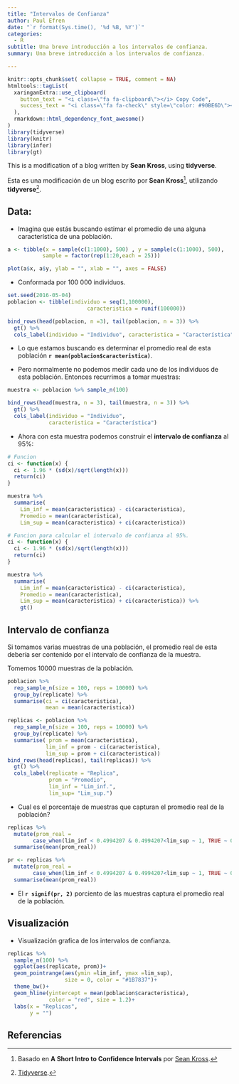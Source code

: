```yaml
---
title: "Intervalos de Confianza"
author: Paul Efren
date: "`r format(Sys.time(), '%d %B, %Y')`"
categories:
  - R
subtitle: Una breve introducción a los intervalos de confianza.
summary: Una breve introducción a los intervalos de confianza.

---
```


```r
knitr::opts_chunk$set( collapse = TRUE, comment = NA)
htmltools::tagList(
  xaringanExtra::use_clipboard(
    button_text = "<i class=\"fa fa-clipboard\"></i> Copy Code",
    success_text = "<i class=\"fa fa-check\" style=\"color: #90BE6D\"></i> Copied!",
  ),
  rmarkdown::html_dependency_font_awesome()
)
library(tidyverse)
library(knitr)
library(infer)
library(gt)
```


This is a modification of a blog written by **Sean Kross**, using **tidyverse**.

Esta es una modificación de un blog escrito por **Sean Kross**[^note1], utilizando **tidyverse**[^note2].

## Data:

- Imagina que estás buscando estimar  el promedio de una alguna característica de una población.


```r
a <- tibble(x = sample(c(1:1000), 500) , y = sample(c(1:1000), 500),
           sample = factor(rep(1:20,each = 25)))

plot(a$x, a$y, ylab = "", xlab = "", axes = FALSE) 
```

 - Conformada por 100 000 individuos. 

```r
set.seed(2016-05-04)
poblacion <- tibble(individuo = seq(1,100000),
                         caracteristica = runif(100000))
```

```r
bind_rows(head(poblacion, n =3), tail(poblacion, n = 3)) %>% 
  gt() %>% 
  cols_label(individuo = "Individuo", caracteristica = "Característica") 
```

- Lo que estamos buscando es determinar el promedio  real de esta población **`r mean(poblacion$caracteristica)`**.

- Pero normalmente no podemos medir cada uno de los individuos de esta población. Entonces recurrimos a tomar muestras:

```r
muestra <- poblacion %>% sample_n(100) 
```

```r
bind_rows(head(muestra, n = 3), tail(muestra, n = 3)) %>% 
  gt() %>% 
  cols_label(individuo = "Individuo", 
             caracteristica = "Característica") 
```

- Ahora con esta muestra podemos construir el **intervalo de confianza** al  95%:

```r
# Funcion 
ci <- function(x) {
  ci <- 1.96 * (sd(x)/sqrt(length(x)))
  return(ci) 
}

muestra %>% 
  summarise(
    Lim_inf = mean(caracteristica) - ci(caracteristica),
    Promedio = mean(caracteristica),
    Lim_sup = mean(caracteristica) + ci(caracteristica)) 
```

```r
# Funcion para calcular el intervalo de confianza al 95%.
ci <- function(x) {
  ci <- 1.96 * (sd(x)/sqrt(length(x)))
  return(ci) 
}

muestra %>% 
  summarise(
    Lim_inf = mean(caracteristica) - ci(caracteristica),
    Promedio = mean(caracteristica),
    Lim_sup = mean(caracteristica) + ci(caracteristica)) %>%
    gt()
```

## Intervalo de confianza

Si tomamos varias muestras de una población, el promedio real de esta debería ser contenido por el intervalo de confianza de la muestra.

Tomemos 10000 muestras de la población.


```r
poblacion %>% 
  rep_sample_n(size = 100, reps = 10000) %>% 
  group_by(replicate) %>% 
  summarise(ci = ci(caracteristica),
            mean = mean(caracteristica))
```

```r
replicas <- poblacion %>% 
  rep_sample_n(size = 100, reps = 10000) %>% 
  group_by(replicate) %>% 
  summarise( prom = mean(caracteristica),
            lim_inf = prom - ci(caracteristica),
            lim_sup = prom + ci(caracteristica))
bind_rows(head(replicas), tail(replicas)) %>% 
  gt() %>% 
  cols_label(replicate = "Replica",
             prom = "Promedio",
             lim_inf = "Lim_inf.", 
             lim_sup= "Lim_sup.")
```

- Cual es el porcentaje de muestras que capturan el promedio real de la población?

```r
replicas %>%
  mutate(prom_real =
        case_when(lim_inf < 0.4994207 & 0.4994207<lim_sup ~ 1, TRUE ~ 0)) %>%
  summarise(mean(prom_real)) 
```

```r
pr <- replicas %>%
  mutate(prom_real =
        case_when(lim_inf < 0.4994207 & 0.4994207<lim_sup ~ 1, TRUE ~ 0)) %>% 
  summarise(mean(prom_real)) 
```

- El **`r signif(pr, 2)`** porciento de las muestras captura el promedio real de la población. 

## Visualización

- Visualización grafica de los intervalos de confianza.


```r
replicas %>% 
  sample_n(100) %>% 
  ggplot(aes(replicate, prom))+
  geom_pointrange(aes(ymin =lim_inf, ymax =lim_sup), 
                  size = 0, color = "#1B7837")+
  theme_bw()+
  geom_hline(yintercept = mean(poblacion$caracteristica),
             color = "red", size = 1.2)+
  labs(x = "Replicas",
       y = "")
```

## Referencias

[^note1]: Basado en **A Short Intro to Confidence Intervals** por [Sean Kross](http://seankross.com/).

[^note2]: [Tidyverse](https://www.tidyverse.org/).




